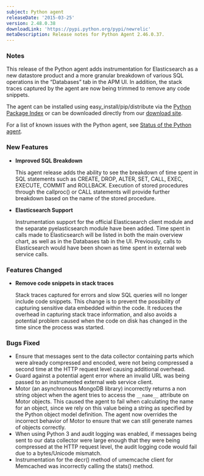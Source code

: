 ```yaml
---
subject: Python agent
releaseDate: '2015-03-25'
version: 2.48.0.38
downloadLink: 'https://pypi.python.org/pypi/newrelic'
metaDescription: Release notes for Python Agent 2.46.0.37.
---
```


### Notes

This release of the Python agent adds instrumentation for Elasticsearch as a new datastore product and a more granular breakdown of various SQL operations in the “Databases” tab in the APM UI. In addition, the stack traces captured by the agent are now being trimmed to remove any code snippets.

The agent can be installed using easy_install/pip/distribute via the [Python Package Index](https://pypi.python.org/pypi/newrelic) or can be downloaded directly from our [download site](http://download.newrelic.com/python_agent/release/).

For a list of known issues with the Python agent, see [Status of the Python agent](https://docs.newrelic.com/docs/python/status-of-python-agent).

### New Features

* **Improved SQL Breakdown**

  This agent release adds the ability to see the breakdown of time spent in SQL statements such as CREATE, DROP, ALTER, SET, CALL, EXEC, EXECUTE, COMMIT and ROLLBACK. Execution of stored procedures through the callproc() or CALL statements will provide further breakdown based on the name of the stored procedure.
* **Elasticsearch Support**

  Instrumentation support for the official Elasticsearch client module and the separate pyelasticsearch module have been added. Time spent in calls made to Elasticsearch will be listed in both the main overview chart, as well as in the Databases tab in the UI. Previously, calls to Elasticsearch would have been shown as time spent in external web service calls.

### Features Changed

* **Remove code snippets in stack traces**

  Stack traces captured for errors and slow SQL queries will no longer include code snippets. This change is to prevent the possibility of capturing sensitive data embedded within the code. It reduces the overhead in capturing stack trace information, and also avoids a potential problem caused when the code on disk has changed in the time since the process was started.

### Bugs Fixed

* Ensure that messages sent to the data collector containing parts which were already compressed and encoded, were not being compressed a second time at the HTTP request level causing additional overhead.
* Guard against a potential agent error where an invalid URL was being passed to an instrumented external web service client.
* Motor (an asynchronous MongoDB library) incorrectly returns a non string object when the agent tries to access the `__name__` attribute on Motor objects. This caused the agent to fail when calculating the name for an object, since we rely on this value being a string as specified by the Python object model definition. The agent now overrides the incorrect behavior of Motor to ensure that we can still generate names of objects correctly.
* When using Python 3 and audit logging was enabled, if messages being sent to our data collector were large enough that they were being compressed at the HTTP request level, the audit logging code would fail due to a bytes/Unicode mismatch.
* Instrumentation for the decr() method of umemcache client for Memcached was incorrectly calling the stats() method.

